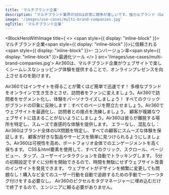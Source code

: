 ```yaml
---
title: 'マルチブランド企業'
description: 'マルチブランド業界のSEOは非常に競争が激しいです。強力なブランド（Googleを含む）が検索結果を支配しており、非効率性の余地はほとんどありません。'
image: '/images/use-cases/multi-brand-companies.jpg'
ogTitle: 'マルチブランド企業'
---
```


<BlockHeroWithImage title={
    <>
      <span style={{ display: "inline-block" }}>マルチブランド企業</span><span style={{ display: "inline-block" }}>に信頼される</span><span style={{ display: "inline-block" }}>- コンバージョン率</span><span style={{ display: "inline-block" }}>最適化ツール</span>
    </>
  } src='/images/use-cases/multi-brand-companies.jpg'>
  Air360は、マルチブランド企業がウェブサイトで楽しくシームレスなショッピング体験を提供することで、オンラインプレゼンスを向上させるのを助けます。
</BlockHeroWithImage>

<BlockTestimonial name='Aircaribes' src='/logo-brand/air-caraibes.svg'>
  Air360ではインサイトを得ることが驚くほど簡単で迅速です！
</BlockTestimonial>

<SlideFeature title='Air360でマルチブランド企業の成長を加速'>
  <Slide title='コンバージョンにつながる体験を' src='/images/use-cases/slides/slide1.webp' shadow={false}>
    多様なブランドをオンラインで生き生きとさせ、訪問者をファンに変えましょう。Air360で訪問者をセグメント化し、体験をパーソナライズしましょう！
  </Slide>
  <Slide title='各ページの最高のバージョンを' src='/images/use-cases/slides/slide2.webp' shadow={false}>
    すべてのクリックがブランドの印象に反映します：すべてのページを際立たせましょう。Air360でウェブサイトを最適化し、訪問者との接点を洗練しましょう。
  </Slide>
  <Slide title='購入体験をシンプルに' src='/images/use-cases/slides/slide3.webp' shadow={false}>
    顧客が複雑なウェブサイトに詰まることがないようにしましょう。Air360は彼らが離脱する場所を特定し、スムーズで直感的な体験を提供します。
  </Slide>
  <Slide title='サイトをスムーズに運営' src='/images/use-cases/slides/slide4.webp' shadow={false}>
    エラーなし、混乱なし：Air360はブランド全体のUX問題を特定し、すべての顧客にスムーズな体験を保証します。
  </Slide>
  <Slide title='お客様の幸せを第一に' src='/images/use-cases/slides/slide5.webp' shadow={false}>
    顧客が好きな製品やサービスを簡単に見つけられるようにしましょう。Air360は可視性を高め、ポートフォリオ全体でのエンゲージメントを高く保ちます。
  </Slide>
</SlideFeature>

<GalleryBlocks title='Air360の強み'>
  <Block title='自動トラッキング' icon='robot-astromech' color='orange'>
    CSS＆html要素を使用して、すべてのクリック、スクロール、ページビュー、タップ、ユーザーインタラクションを自動でトラッキングします。
  </Block>
  <Block title='すぐに分析を開始' icon='bolt' color='purple'>
    5分の初期設定ですぐに分析を開始できるので、時間を無駄にせずウェブサイト改善のインサイトを発見できます。
  </Block>
  <Block title='タグ不要' icon='tag' color='orange'>
    ウェブサイトがデザインを頻繁に変更しても問題なし！購入など全てのユーザー行動を自動で追跡するための手動で一つ一つタグ付けをする必要なし。
  </Block>
  <Block title='ノーコード' icon='code' color='purple'>
    Air360のピクセルをタグマネージャーに埋め込むだけで終了するので、エンジニアに頼る必要がありません。
  </Block>
</GalleryBlocks>

<BlockSection lp>
  <LaundryList lang="ja" items={['コンバージョンにつながる体験を', '各ページの最高のバージョンを', '購入体験をシンプルに', 'サイトをスムーズに運営', 'お客様の幸せを第一に']} />
</BlockSection>

<BlockFeature title='最高のユーザー体験を作成するために必要なすべて'>
  <Feature name='自動トラッキング' icon='robot-astromech' />
  <Feature name='カスタムデータ収集' icon='database' />
  <Feature name='コード不要のエラー検出' icon='message-exclamation' />
  <Feature name='高度なセグメント' icon='square-kanban' />
  <Feature name='ファネル分析' icon='filter-circle-dollar' />
  <Feature name='ユーザージャーニー' icon='cart-shopping' />
  <Feature name='オンページ分析' icon='user-magnifying-glass' />
  <Feature name='セッションリプレイ' icon='clapperboard-play' />
</BlockFeature>

<BlockSection className='mb-15'>
  <IncreaseConversionWrapper />
</BlockSection>
